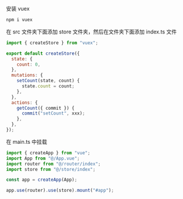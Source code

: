 安装 vuex

```js
npm i vuex
```

在 src 文件夹下面添加 store 文件夹，然后在文件夹下面添加 index.ts 文件

```js
import { createStore } from "vuex";

export default createStore({
  state: {
    count: 0,
  },
  mutations: {
    setCount(state, count) {
      state.count = count;
    },
  },
  actions: {
    getCount({ commit }) {
      commit("setCount", xxx);
    },
  },
});
```

在 main.ts 中挂载

```js
import { createApp } from "vue";
import App from "@/App.vue";
import router from "@/router/index";
import store from "@/store/index";

const app = createApp(App);

app.use(router).use(store).mount("#app");
```
